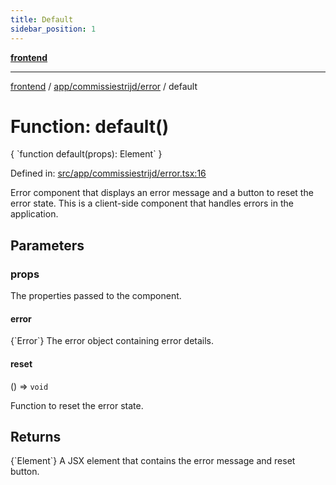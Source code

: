 ```yaml
---
title: Default
sidebar_position: 1
---
```



[**frontend**](../../../..)

***

[frontend](../../../..) / [app/commissiestrijd/error](..) / default

# Function: default()

<CodeBlock language="ts">
{ `function default(props): Element` }
</CodeBlock>

Defined in: [src/app/commissiestrijd/error.tsx:16](https://github.com/svsticky/CommitteeClash/blob/cf8a63ee123fe6ef8b9cc633622ca8c3bc6fa48a/frontend/src/app/commissiestrijd/error.tsx#L16)

Error component that displays an error message and a button to reset the error state.
This is a client-side component that handles errors in the application.

## Parameters

### props

The properties passed to the component.

#### error
<CodeBlock language="ts">
{`Error`}
</CodeBlock>
The error object containing error details.

#### reset

() => `void`

Function to reset the error state.

## Returns
<CodeBlock language="ts">
{`Element`}
</CodeBlock>
A JSX element that contains the error message and reset button.
